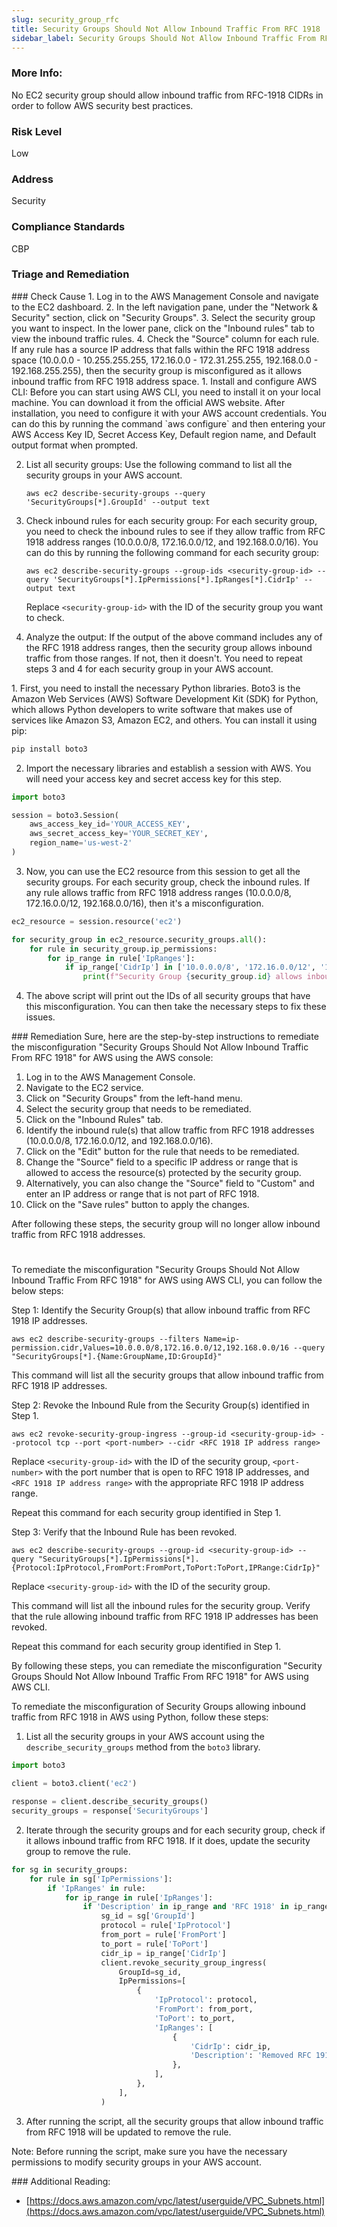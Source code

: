 ```yaml
---
slug: security_group_rfc
title: Security Groups Should Not Allow Inbound Traffic From RFC 1918
sidebar_label: Security Groups Should Not Allow Inbound Traffic From RFC 1918
---
```


### More Info:

No EC2 security group should allow inbound traffic from RFC-1918 CIDRs in order to follow AWS security best practices.

### Risk Level

Low

### Address

Security

### Compliance Standards

CBP


### Triage and Remediation
<Tabs>

<Tab title='Cause'>
### Check Cause
<AccordionGroup>
<Accordion title='Using Console' defaultOpen='true'>
1. Log in to the AWS Management Console and navigate to the EC2 dashboard.
2. In the left navigation pane, under the "Network & Security" section, click on "Security Groups".
3. Select the security group you want to inspect. In the lower pane, click on the "Inbound rules" tab to view the inbound traffic rules.
4. Check the "Source" column for each rule. If any rule has a source IP address that falls within the RFC 1918 address space (10.0.0.0 - 10.255.255.255, 172.16.0.0 - 172.31.255.255, 192.168.0.0 - 192.168.255.255), then the security group is misconfigured as it allows inbound traffic from RFC 1918 address space.
</Accordion>

<Accordion title='Using CLI'>
1. Install and configure AWS CLI: Before you can start using AWS CLI, you need to install it on your local machine. You can download it from the official AWS website. After installation, you need to configure it with your AWS account credentials. You can do this by running the command `aws configure` and then entering your AWS Access Key ID, Secret Access Key, Default region name, and Default output format when prompted.

2. List all security groups: Use the following command to list all the security groups in your AWS account.

   ```
   aws ec2 describe-security-groups --query 'SecurityGroups[*].GroupId' --output text
   ```

3. Check inbound rules for each security group: For each security group, you need to check the inbound rules to see if they allow traffic from RFC 1918 address ranges (10.0.0.0/8, 172.16.0.0/12, and 192.168.0.0/16). You can do this by running the following command for each security group:

   ```
   aws ec2 describe-security-groups --group-ids <security-group-id> --query 'SecurityGroups[*].IpPermissions[*].IpRanges[*].CidrIp' --output text
   ```

   Replace `<security-group-id>` with the ID of the security group you want to check.

4. Analyze the output: If the output of the above command includes any of the RFC 1918 address ranges, then the security group allows inbound traffic from those ranges. If not, then it doesn't. You need to repeat steps 3 and 4 for each security group in your AWS account.
</Accordion>

<Accordion title='Using Python'>
1. First, you need to install the necessary Python libraries. Boto3 is the Amazon Web Services (AWS) Software Development Kit (SDK) for Python, which allows Python developers to write software that makes use of services like Amazon S3, Amazon EC2, and others. You can install it using pip:

```python
pip install boto3
```

2. Import the necessary libraries and establish a session with AWS. You will need your access key and secret access key for this step.

```python
import boto3

session = boto3.Session(
    aws_access_key_id='YOUR_ACCESS_KEY',
    aws_secret_access_key='YOUR_SECRET_KEY',
    region_name='us-west-2'
)
```

3. Now, you can use the EC2 resource from this session to get all the security groups. For each security group, check the inbound rules. If any rule allows traffic from RFC 1918 address ranges (10.0.0.0/8, 172.16.0.0/12, 192.168.0.0/16), then it's a misconfiguration.

```python
ec2_resource = session.resource('ec2')

for security_group in ec2_resource.security_groups.all():
    for rule in security_group.ip_permissions:
        for ip_range in rule['IpRanges']:
            if ip_range['CidrIp'] in ['10.0.0.0/8', '172.16.0.0/12', '192.168.0.0/16']:
                print(f"Security Group {security_group.id} allows inbound traffic from RFC 1918 address ranges.")
```

4. The above script will print out the IDs of all security groups that have this misconfiguration. You can then take the necessary steps to fix these issues.
</Accordion>

</AccordionGroup>
</Tab>

<Tab title='Remediation'>
### Remediation

<AccordionGroup>
<Accordion title='Using Console' defaultOpen='true'>
Sure, here are the step-by-step instructions to remediate the misconfiguration "Security Groups Should Not Allow Inbound Traffic From RFC 1918" for AWS using the AWS console:

1. Log in to the AWS Management Console.
2. Navigate to the EC2 service.
3. Click on "Security Groups" from the left-hand menu.
4. Select the security group that needs to be remediated.
5. Click on the "Inbound Rules" tab.
6. Identify the inbound rule(s) that allow traffic from RFC 1918 addresses (10.0.0.0/8, 172.16.0.0/12, and 192.168.0.0/16).
7. Click on the "Edit" button for the rule that needs to be remediated.
8. Change the "Source" field to a specific IP address or range that is allowed to access the resource(s) protected by the security group.
9. Alternatively, you can also change the "Source" field to "Custom" and enter an IP address or range that is not part of RFC 1918.
10. Click on the "Save rules" button to apply the changes.

After following these steps, the security group will no longer allow inbound traffic from RFC 1918 addresses.

#
</Accordion>

<Accordion title='Using CLI'>
To remediate the misconfiguration "Security Groups Should Not Allow Inbound Traffic From RFC 1918" for AWS using AWS CLI, you can follow the below steps:

Step 1: Identify the Security Group(s) that allow inbound traffic from RFC 1918 IP addresses. 

```
aws ec2 describe-security-groups --filters Name=ip-permission.cidr,Values=10.0.0.0/8,172.16.0.0/12,192.168.0.0/16 --query "SecurityGroups[*].{Name:GroupName,ID:GroupId}"
```

This command will list all the security groups that allow inbound traffic from RFC 1918 IP addresses.

Step 2: Revoke the Inbound Rule from the Security Group(s) identified in Step 1.

```
aws ec2 revoke-security-group-ingress --group-id <security-group-id> --protocol tcp --port <port-number> --cidr <RFC 1918 IP address range>
```

Replace `<security-group-id>` with the ID of the security group, `<port-number>` with the port number that is open to RFC 1918 IP addresses, and `<RFC 1918 IP address range>` with the appropriate RFC 1918 IP address range.

Repeat this command for each security group identified in Step 1.

Step 3: Verify that the Inbound Rule has been revoked.

```
aws ec2 describe-security-groups --group-id <security-group-id> --query "SecurityGroups[*].IpPermissions[*].{Protocol:IpProtocol,FromPort:FromPort,ToPort:ToPort,IPRange:CidrIp}"
```

Replace `<security-group-id>` with the ID of the security group.

This command will list all the inbound rules for the security group. Verify that the rule allowing inbound traffic from RFC 1918 IP addresses has been revoked.

Repeat this command for each security group identified in Step 1.

By following these steps, you can remediate the misconfiguration "Security Groups Should Not Allow Inbound Traffic From RFC 1918" for AWS using AWS CLI.
</Accordion>

<Accordion title='Using Python'>
To remediate the misconfiguration of Security Groups allowing inbound traffic from RFC 1918 in AWS using Python, follow these steps:

1. List all the security groups in your AWS account using the `describe_security_groups` method from the `boto3` library.

```python
import boto3

client = boto3.client('ec2')

response = client.describe_security_groups()
security_groups = response['SecurityGroups']
```

2. Iterate through the security groups and for each security group, check if it allows inbound traffic from RFC 1918. If it does, update the security group to remove the rule.

```python
for sg in security_groups:
    for rule in sg['IpPermissions']:
        if 'IpRanges' in rule:
            for ip_range in rule['IpRanges']:
                if 'Description' in ip_range and 'RFC 1918' in ip_range['Description']:
                    sg_id = sg['GroupId']
                    protocol = rule['IpProtocol']
                    from_port = rule['FromPort']
                    to_port = rule['ToPort']
                    cidr_ip = ip_range['CidrIp']
                    client.revoke_security_group_ingress(
                        GroupId=sg_id,
                        IpPermissions=[
                            {
                                'IpProtocol': protocol,
                                'FromPort': from_port,
                                'ToPort': to_port,
                                'IpRanges': [
                                    {
                                        'CidrIp': cidr_ip,
                                        'Description': 'Removed RFC 1918 rule'
                                    },
                                ],
                            },
                        ],
                    )
```

3. After running the script, all the security groups that allow inbound traffic from RFC 1918 will be updated to remove the rule.

Note: Before running the script, make sure you have the necessary permissions to modify security groups in your AWS account.
</Accordion>

</AccordionGroup>
</Tab>
</Tabs>
### Additional Reading:

- [https://docs.aws.amazon.com/vpc/latest/userguide/VPC_Subnets.html](https://docs.aws.amazon.com/vpc/latest/userguide/VPC_Subnets.html) 

